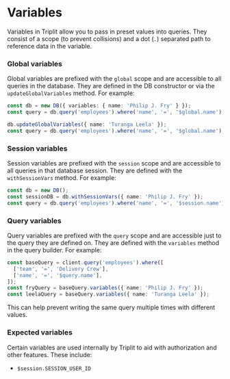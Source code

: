 # Variables

Variables in Triplit allow you to pass in preset values into queries. They consist of a scope (to prevent collisions) and a dot (`.`) separated path to reference data in the variable.

### Global variables

Global variables are prefixed with the `global` scope and are accessible to all queries in the database. They are defined in the DB constructor or via the `updateGlobalVariables` method. For example:

```typescript
const db = new DB({ variables: { name: 'Philip J. Fry' } });
const query = db.query('employees').where('name', '=', '$global.name'); // resolves to 'Philip J. Fry'

db.updateGlobalVariables({ name: 'Turanga Leela' });
const query = db.query('employees').where('name', '=', '$global.name'); // resolves to 'Turanga Leela'
```

### Session variables

Session variables are prefixed with the `session` scope and are accessible to all queries in that database session. They are defined with the `withSessionVars` method. For example:

```typescript
const db = new DB();
const sessionDB = db.withSessionVars({ name: 'Philip J. Fry' });
const query = db.query('employees').where('name', '=', '$session.name'); // resolves to 'Philip J. Fry'
```

### Query variables

Query variables are prefixed with the `query` scope and are accessible just to the query they are defined on. They are defined with the `variables` method in the query builder. For example:

```typescript
const baseQuery = client.query('employees').where([
  ['team', '=', 'Delivery Crew'],
  ['name', '=', '$query.name'],
]);
const fryQuery = baseQuery.variables({ name: 'Philip J. Fry' });
const leelaQuery = baseQuery.variables({ name: 'Turanga Leela' });
```

This can help prevent writing the same query multiple times with different values.

### Expected variables

Certain variables are used internally by Triplit to aid with authorization and other features. These include:

- `$session.SESSION_USER_ID`
